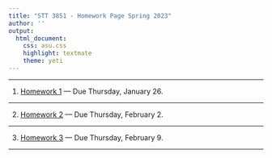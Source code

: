 ```yaml
---
title: "STT 3851 - Homework Page Spring 2023"
author: ''
output:
  html_document:
    css: asu.css
    highlight: textmate
    theme: yeti
---
```


***

1) [Homework 1](..\Homework\HW1chapter1F2022.pdf) --- Due Thursday, January 26.

***


2) [Homework 2](..\Homework\HW2chapter2F2022.pdf) --- Due Thursday, February 2. 

***

3) [Homework 3](..\Homework\HW3chapter2F2022.pdf) --- Due Thursday, February 9. 



***

<!--

4) [Homework 4](..\Homework\HW4chapter2F2022.pdf) --- Due Thursday, February 16. 

***

5) [Homework 5](..\Homework\HW5chapter3F2022.pdf) --- Due Thursday,  February 23. 

***

6) [Homework 6](..\Homework\HW6chapter3F2022.pdf) --- Due Thursday, March 2. 

***

7) [Homework 7](..\Homework\HW7chapter3F2022.pdf) --- Due Thursday, March 9. 

***

8) [Homework 8](..\Homework\HW8chapter3F2022.pdf) --- Due Thursday, March 23. 

***

9) [Homework 9](..\Homework\HW9chapter5F2022.pdf) --- Due Thursday, April 6. 

***

10) [Homework 10](..\Homework\HW10chapter6F2022.pdf) --- Due Thursday, April 13. 

***

-->
